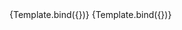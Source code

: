 

<Meta title="Components/InputText/Step" component={VvInputText} />

<Canvas>
	<Story
		name="Step"
		args={{
			name: 'input-number-step',
			type: 'number',
			step: 1
		}}>
		{Template.bind({})}
	</Story>
</Canvas>

<Canvas>
	<Story
		name="Step - decimal"
		args={{
			name: 'input-number-step-decimal',
			type: 'number',
			step: 0.5
		}}>
		{Template.bind({})}
	</Story>
</Canvas>
